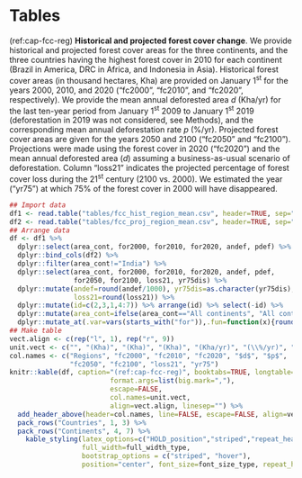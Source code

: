 # Tables {-}

<!-------------------------------------------------->
<!-- Historical and projected forest cover change -->
<!-------------------------------------------------->

(ref:cap-fcc-reg) **Historical and projected forest cover change**. We provide historical and projected forest cover areas for the three continents, and the three countries having the highest forest cover in 2010 for each continent (Brazil in America, DRC in Africa, and Indonesia in Asia). Historical forest cover areas (in thousand hectares, Kha) are provided on January 1^st^ for the years 2000, 2010, and 2020 ("fc2000", "fc2010", and "fc2020", respectively). We provide the mean annual deforested area $d$ (Kha/yr) for the last ten-year period from January 1^st^ 2009 to January 1^st^ 2019 (deforestation in 2019 was not considered, see Methods), and the corresponding mean annual deforestation rate $p$ (%/yr). Projected forest cover areas are given for the years 2050 and 2100 ("fc2050" and "fc2100"). Projections were made using the forest cover in 2020 ("fc2020") and the mean annual deforested area ($d$) assuming a business-as-usual scenario of deforestation. Column "loss21" indicates the projected percentage of forest cover loss during the 21^st^ century (2100 vs. 2000). We estimated the year ("yr75") at which 75% of the forest cover in 2000 will have disappeared.\vspace{0.5cm} 

```r
## Import data
df1 <- read.table("tables/fcc_hist_region_mean.csv", header=TRUE, sep=",")
df2 <- read.table("tables/fcc_proj_region_mean.csv", header=TRUE, sep=",")
## Arrange data
df <- df1 %>%
  dplyr::select(area_cont, for2000, for2010, for2020, andef, pdef) %>%
  dplyr::bind_cols(df2) %>%
  dplyr::filter(area_cont!="India") %>%
  dplyr::select(area_cont, for2000, for2010, for2020, andef, pdef,
                for2050, for2100, loss21, yr75dis) %>%
  dplyr::mutate(andef=round(andef/1000), yr75dis=as.character(yr75dis),
                loss21=round(loss21)) %>%
  dplyr::mutate(id=c(2,3,1,4:7)) %>% arrange(id) %>% select(-id) %>%
  dplyr::mutate(area_cont=ifelse(area_cont=="All continents", "All cont.", area_cont)) %>%
  dplyr::mutate_at(.var=vars(starts_with("for")),.fun=function(x){round(x/1000)})
## Make table
vect.align <- c(rep("l", 1), rep("r", 9))
unit.vect <- c("", "(Kha)", "(Kha)", "(Kha)", "(Kha/yr)", "(\\%/yr)", "(Kha)", "(Kha)", "(\\%)", "")
col.names <- c("Regions", "fc2000", "fc2010", "fc2020", "$d$", "$p$",
               "fc2050", "fc2100", "loss21", "yr75")
knitr::kable(df, caption="(ref:cap-fcc-reg)", booktabs=TRUE, longtable=FALSE,
						 format.args=list(big.mark=","),
						 escape=FALSE,
						 col.names=unit.vect,
						 align=vect.align, linesep="") %>%
  add_header_above(header=col.names, line=FALSE, escape=FALSE, align=vect.align) %>%
  pack_rows("Countries", 1, 3) %>%
  pack_rows("Continents", 4, 7) %>%
	kable_styling(latex_options=c("HOLD_position","striped","repeat_header"),
	              full_width=full_width_type,
	              bootstrap_options = c("striped", "hover"),
	              position="center", font_size=font_size_type, repeat_header_method="replace")
```

\newpage
